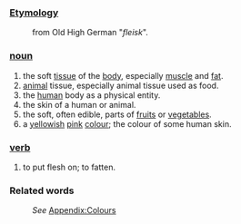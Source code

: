 ===[[Etymology]]===
:from Old High German "''fleisk''". 

===[[noun]]===
#the soft [[tissue]] of the [[body]], especially [[muscle]] and [[fat]].
#[[animal]] tissue, especially animal tissue used as food.
#the [[human]] body as a physical entity.
#the skin of a human or animal.
#the soft, often edible, parts of [[fruit]]s or [[vegetable]]s. 
#a [[yellow]]ish [[pink]] [[colour]]; the colour of some human skin.

===[[verb]]===
#to put flesh on; to fatten.

===Related words===
:''See'' [[Wiktionary_Appendix:Colours|Appendix:Colours]]